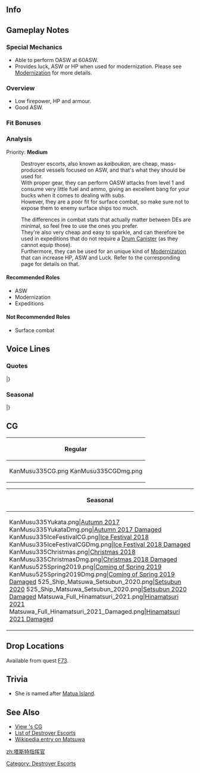 ==Info==
{{KanmusuInfo|ID=335}}
{{KanmusuInfo|ID=335a}}

==Gameplay Notes==
===Special Mechanics===
* Able to perform OASW at 60ASW.
* Provides luck, ASW or HP when used for modernization. Please see [[Modernization]] for more details.

===Overview===
* Low firepower, HP and armour.
* Good ASW.

===Fit Bonuses===
{{:{{BASEPAGENAME}}/Equipment Bonuses}}
{{clear}}

===Analysis===
Priority: '''Medium'''

:Destroyer escorts, also known as ''kaiboukan'', are cheap, mass-produced vessels focused on ASW, and that's what they should be used for.
:With proper gear, they can perform OASW attacks from level 1 and consume very little fuel and ammo, giving an excellent bang for your bucks when it comes to dealing with subs.
:However, they are a poor fit for surface combat, so make sure not to expose them to enemy surface ships too much.

:The differences in combat stats that actually matter between DEs are minimal, so feel free to use the ones you prefer.
:They're also very cheap and easy to sparkle, and can therefore be used in expeditions that do not require a [[Drum Canister]] (as they cannot equip those).
:Furthermore, they can be used for an unique kind of [[Modernization]] that can increase HP, ASW and Luck. Refer to the corresponding page for details on that.


====Recommended Roles====
* ASW
* Modernization
* Expeditions

====Not Recommended Roles====
* Surface combat

==Voice Lines==
===Quotes===
{{ShipquoteHeader}}
{{ShipquoteKai
|scenario = Introduction
|origin = 海防艦、松輪です…あの、択捉ちゃん…私も、頑張ります！
|translation = I'm the coastal defense ship, Matsuwa...　Ummm, Etorofu-chan...I'll do my best!
|audio = Matsuwa-Intro.mp3
}}
{{ShipquoteKai
|scenario = Library
|origin = 海防艦、松輪です。
占守型海防艦の改良型と建造され、佐世保鎮守府の部隊に配属されました。船団護衛や対潜掃討部隊として働きます。
船団の被害を減らすため、敵潜水艦と戦いました…でも、潜水艦は…怖い。
|translation = I'm the coastal defense ship, Matsuwa. 
I was constructed to be an improved type of the Shimushu-class escort ships, and was assigned to be under the fleet of the Sasebo naval district. My duties were mainly fleet escorts and worked with the anti-submarine fleet. 
In order to reduce the damage of the fleets, I fought with enemy submarines...but, I'm really afraid of them...
|audio = Matsuwa-Library.mp3
}}
{{ShipquoteKai
|scenario = Secretary 1
|origin = 司令！あの…！
|translation = Commander! Ummm...!
|audio = Matsuwa-Sec1.mp3
}}
{{ShipquoteKai
|scenario = Secretary 1
|kai = yes
|origin = はい、司令？あの…
|translation = Yes, Commander? Ummm...
|audio = MatsuwaKai-Sec1.mp3
}}
{{ShipquoteKai
|scenario = Secretary 2
|origin = はい！松輪は…　あの、佐世保ぇ…
|translation = Yes! I'm from...umm, Sasebo...
|audio = Matsuwa-Sec2.mp3
}}
{{ShipquoteKai
|scenario = Secretary 3
|origin = 私、択捉お姉ちゃんのいもう…　え？占守ちゃんの？えっと…　あの…　ああ、すみません。分かりません。
|translation = I'm the younger sister of Etorofu-oneech---eh? Shimushu-chan? Ummm...ah...I'm sorry. I don't know.
|audio = Matsuwa-Sec3.mp3
}}
{{ShipquoteKai
|scenario = Secretary Idle
|origin = 司令～！あの…！あ！お忙しそうですね…　あの。司令、私…　ここで、待ってます！
|translation = Commander~! Ummm...! Ah! You seem busy...um. Commander, I'll...be waiting, right here!
|audio = Matsuwa-SecIdle.mp3
}}
{{ShipquoteKai
|scenario = Secretary (Married)
|origin = あ、あの！司令！お、お茶を！あ、熱！うう～、すみません！今、拭きますから…あの…
|translation = Ah, umm! Commander! Here's tea! Ah, hot! Uuu~, I'm sorry! I'll clean it right now...umm...
|audio = Matsuwa-SecMarried.mp3
}}
{{ShipquoteKai
|scenario = Wedding
|origin = 択捉ちゃん、なに…？え？司令が…？私を…？何か大きな失敗してしまった？は、あの！択捉ちゃん！ごめんなさい、ついてきてもらっても・・・え？だめ！？そ、そんな～！
|translation = What is it Etorofu-chan... Eh? The commander...? Wants to see mee...? Did I make a big mistake? Ah, um! Etorofu-chan! I'm sorry, but can you come wit-...eh? You can't!? No way~!
|audio = Matsuwa-Wedding.mp3
}}
{{ShipquoteKai
|scenario = Player's Score
|origin = 報告書ですか？お待ち下さい。
|translation = The report? Hold on just one moment please.
|audio = Matsuwa-PlayerScore.mp3
}}
{{ShipquoteKai
|scenario = Joining the Fleet
|origin = 海防艦、松輪…抜錨です！
|translation = Coastal defense ship, Matsuwa...seting sail!
|audio = Matsuwa-JoinFleet.mp3
}}
{{ShipquoteKai
|scenario = Joining the Fleet
|kai = yes
|origin = 対潜掃討隊、海防艦、松輪…　抜錨…です！
|translation = Anti-submarine sweep squad, coastal defense ship, Matsuwa...seting...sail!
|audio = MatsuwaKai-JoinFleet.mp3
}}
{{ShipquoteKai
|scenario = Equipment 1
|origin = あの、その…　これを？
|translation = Umm, so...this is?
|audio = Matsuwa-Equip1.mp3
}}
{{ShipquoteKai
|scenario = Equipment 2
|origin = これを？あ、あの！ありがとう！
|translation = This is? U-umm! Thank you!
|audio = Matsuwa-Equip2.mp3
}}
{{ShipquoteKai
|scenario = Equipment 3
|origin = 敵潜？ハァ～、違うみたい。
|translation = Enemy subs? Phew~, guess it wasn't.
|audio = Matsuwa-Equip3.mp3
}}
{{ShipquoteKai
|scenario = Supply
|origin = 助かります。
|translation = This helps.
|audio = Matsuwa-Supply.mp3
}}
{{ShipquoteKai
|scenario = Supply
|kai = yes
|origin = 司令、助かります。
|translation = This helps, Commander.
|audio = MatsuwaKai-Supply.mp3
}}
{{ShipquoteKai
|scenario = Docking (Minor Damage)
|origin = す、すみません！
|translation = I-I'm sorry!
|audio = Matsuwa-DockMinor.mp3
}}
{{ShipquoteKai
|scenario = Docking (Major Damage)
|origin = すみません！ごめんなさい！
|translation = I'm sorry! Please forgive me!
|audio = Matsuwa-DockMajor.mp3
}}
{{ShipquoteKai
|scenario = Construction
|origin = 新造艦が…　お待ちの様です！
|translation = Looks like a new ship...is waiting for you!
|audio = Matsuwa-Construction.mp3
}}
{{ShipquoteKai
|scenario = Returning from Sortie
|origin = 何とか無事に戻りました！ふう～
|translation = We somehow got back safely! Phew~
|audio = Matsuwa-SortieReturn.mp3
}}
{{ShipquoteKai
|scenario = Starting a Sortie
|origin = 第一海上護衛隊、松輪…出撃いたします！
|translation = 1st Surface Escort Division, Matsuwa... is sortieing!
|audio = Matsuwa-Sortie.mp3
}}
{{ShipquoteKai
|scenario = Starting a Battle
|origin = え？ええ？えええ！敵…ですか？
|translation = Eh? Ehh? Ehhh! Are those...enemies?
|audio = Matsuwa-BattleStart.mp3
}}
{{ShipquoteKai
|scenario = Attack
|origin = ご、ごめんなさい！来ないで！
|translation = I-I'm sorry! Please don't come here!
|audio = Matsuwa-Attack.mp3
}}
{{ShipquoteKai
|scenario = Night Battle Attack 
|origin = い、嫌！近づかないでください！
|translation = N-No! Don't come near me!
|audio = Matsuwa-NightAttack.mp3
}}
{{ShipquoteKai
|scenario = Night Battle
|origin = 突入します！皆さん、続いてください！
|translation = I'm charging in! Everyone, follow me!
|audio = Matsuwa-NightBattle.mp3
}}
{{ShipquoteKai
|scenario = MVP
|origin = え？あたし？松輪が？…本当ですか？
|translation = Eh? It's me?... Really?
|audio = Matsuwa-MVP.mp3
}}
{{ShipquoteKai
|scenario = Minor Damage 1
|origin = いやぁ！
|translation = Nooo!
|audio = Matsuwa-MinorDamage1.mp3
}}
{{ShipquoteKai
|scenario = Minor Damage 2
|origin = いやだ！どこから？
|translation = No! Where did it come from?
|audio = Matsuwa-MinorDamage2.mp3
}}
{{ShipquoteKai
|scenario = Major Damage
|origin = 嫌あああ！やめてください！怖い！
|translation = Nooo! Please stop! I'm scared!
|audio = Matsuwa-MajorDamage.mp3
}}
{{ShipquoteKai
|scenario = Sunk
|origin = 怖い…！怖い…！怖い！司令っ，助けて！
|translation = I'm scared...! I'm scared..! I'm scared! Save me, Commander!
|audio = Matsuwa-Sunk.mp3
}}
|} <references/>

{{clear}}

===Seasonal===
{{SeasonalHeaderOld}}
{{SeasonalQuote
|scenario = [[Seasonal/Autumn_2017|Autumn 2017]]
|origin = 秋…秋祭り、素敵。択捉ちゃん、私も、松輪の浴衣いてきます。まてってください！
|translation =	The autumn… autumn festival is wonderful. I’ll go put on a yukata too, Etorofu. Please wait for me!
|audio = Matsuwa_Autumn_2017_Sec1.mp3
|notes = 
}}
{{SeasonalQuote
|scenario = [[Seasonal/Saury_2017|Saury Festival 2017]]
|origin = 秋刀魚、美味しい！磯風さん、ありがどう。少し苦いけど…美味しいです！
|translation =	The saury is delicious! Thank you, Isokaze-san. It’s a bit bitter but… it’s delicious!
|audio = Matsuwa_Sec1_Saury_2017.mp3
|notes = 
}}
{{SeasonalQuote
|scenario = [[Seasonal/Late_Autumn_2017|Late Autumn 2017]]
|origin = 少し寒くなって来ました。択捉ちゃん、あぁ、こたつ出すの？私も手伝います。うわぁ…おも…
|translation =	It’s gotten a bit colder. Ah, are you getting the kotatsu out, Etorofu? I’ll help too. Whoa… It’s heavy…
|audio = Matsuwa_Late_Autumn_2017_Sec1.mp3
|notes = 
}}
{{SeasonalQuote
|scenario = [[Seasonal/Christmas_2017|Christmas 2017]]
|origin = クリスマス、いいですね。わたし、好きです。あぁ、択捉ちゃん、ケーキを、はい。し、司令も…
|translation =	Christmas is great. I like it. Ah, have some cake, Etorofu. Y-you too, Commander…
|audio = Matsuwa_Christmas_Sec1.mp3
|notes = 
}}
{{SeasonalQuote
|scenario = [[Seasonal/End_of_Year_2017|End of Year 2017]]
|origin = 大掃除…司令、私、少し得意かもしれません！ここも、こうやって拭いって…ここも磨いて。
|translation =	Spring cleaning… I’m quite good at that, Commander! I’ll clean over here like this… then polish it like this.
|audio = Matsuwa_Year_End_2017_Sec1.mp3
|notes = 
}}
{{SeasonalQuote
|scenario = [[Seasonal/New_Year_2018|New Year 2018]]
|origin = 司令、あけまして、おめでとう、ございます。今年もよ、よろしく、おねがいいたします。あの。
|translation =	Happy New Year, Commander. Pl-please take care of me this year too. Umm.
|audio = Matsuwa_New_Years_2018_Sec1.mp3
|notes = 
}}
{{SeasonalQuote
|scenario = [[Seasonal/Setsubun_2018|Setsubun 2018]]
|origin = 択捉ちゃん、私…投げられない！あの…ご、ごめんなさい、無理です。うぅ。
|translation =	I… can’t throw it, Etorofu! Umm… I-I’m sorry, I just can’t. Uggh.
|audio = Matsuwa_Setsubun_2018_Sec1.mp3
|notes = 
}}
{{SeasonalQuote
|scenario = [[Seasonal/Valentine%27s_Day_2018|Valentine’s Day 2018]]
|origin = 司令、択捉ちゃん、あの…こ、これを！つ、作りました、私。
|translation =	Comander, Etorofu; Umm… Th-this is for you! I-I made it myself.
|audio = Matsuwa_Valentines_2018_Sec_1.mp3
|notes = 
}}
{{SeasonalQuote
|scenario = [[Seasonal/White_Day_2018|White Day 2018]]
|origin = これを、松輪に？あ、ありがとうございます。嬉しい。
|translation =	Are these for me? Th-thank you very much. I’m happy.
|audio = Matsuwa_White_Day_2018_Sec1.mp3
|notes = 
}}
{{SeasonalQuote
|scenario = [[Seasonal/Coming_of_Spring_2018|Coming of Spring 2018]]
|origin = 春。桜が綺麗。択捉ちゃん、海防艦でお花見？はい、松輪もお料理作ります。
|translation =	It’s spring. The sakura are beautiful. The coastal defense ships are going cherry blossom viewing, Etorofu? Yes, I’ll go make some food too.
|audio = Matsuwa_Spring_2018_Sec1.mp3
|notes = 
}}
{{SeasonalQuote
|scenario = [[Seasonal/Fifth_Anniversary|5th Anniversary]]
|origin = 司令、五周年おめでとうございます。松輪も、私もお祝いいたします。はわわ。
|translation =	Congratulations on the 5th Anniversary, Commander. I’ll celebrate with you. Hawawa.
|audio = Matsuwa_5th_Anniversary_Sec1.mp3
|notes = 
}}
{{SeasonalQuote
|scenario = [[Seasonal/Rainy_Season_2018|Rainy Season 2018]]
|origin = 雨…択捉ちゃん、私も、てるてる坊主作ります。こうして…か、かわいい！
|translation =	It’s raining… I’ll make a teruteru bouzu too, Etorofu. Just like this… I-it’s cute!
|audio = Matsuwa_Rainy_Season_2018_Sec1.mp3
|notes = 
}}
{{SeasonalQuote
|scenario = [[Seasonal/Summer_2018|Summer 2018]]
|origin = 松輪は…夏は…夏は…いやです。こわい。…すみません。
|translation =	I don't... I don't... like... summer. I'm scared. ...Sorry.
|audio = Matsuwa_Summer_2018_Sec1.mp3
|notes = 
}}
{{SeasonalQuote
|scenario = [[Seasonal/Late_Autumn_2018|Late Autumn 2018]]
|origin = 寒い。択捉ちゃん、大丈夫？風引かないでね…そ、そう？
|translation =	It's cold. Etorofu, are you alright? Don't catch a cold... Re-really?
|audio = Matsuwa_Late_Autumn_2018_Sec2.mp3
|notes = Secretary 2
}}
{{SeasonalQuote
|scenario = [[Seasonal/Seventh_Anniversary|7th Anniversary]]
|origin = 司令、択捉ちゃん、七周年、おめでとうございます！松輪もお祝いいたします。はい。
|translation =	Commander, Etorofu, congratulations on the 7th Anniversary! I'll celebrate with you too. Yes.
|audio = Matsuwa_7th_Anniversary_Secretary_2.mp3
|notes = Secretary 2
}}
{{SeasonalQuote
|scenario = [[Seasonal/Eighth_Anniversary|8th Anniversary]]
|origin = 司令、択捉ちゃん、八周年おめでとうございます。松輪も、あの、お祝いいたします。ううう。
|translation =	Commander, Etorofu, congratulations on the 8th Anniversary. I'll, umm, celebrate too. Uhmm.
|audio = Matsuwa_8th Anniversary_Secretary_1.mp3
|notes = 
}}
|}<references/>

{{clear}}

==CG==
{| class="mw-collapsible mw-collapsed wikitable" style="width: 100%;"
!Regular
|-
|<gallery>
KanMusu335CG.png
KanMusu335CGDmg.png
</gallery>
|}

{| class="mw-collapsible mw-collapsed wikitable" style="width: 100%;"
!Seasonal
|-
|<gallery>
KanMusu335Yukata.png|[[Seasonal/Autumn_2017|Autumn 2017]]
KanMusu335YukataDmg.png|[[Seasonal/Autumn_2017|Autumn 2017 Damaged]]
KanMusu335IceFestivalCG.png|[[ Seasonal/Summer_2018|Ice Festival 2018]]
KanMusu335IceFestivalCGDmg.png|[[ Seasonal/Summer_2018|Ice Festival 2018 Damaged]]
KanMusu335Christmas.png|[[Seasonal/Christmas_2018|Christmas 2018]]
KanMusu335ChristmasDmg.png|[[Seasonal/Christmas_2018|Christmas 2018 Damaged]]
KanMusu525Spring2019.png|[[Seasonal/Coming_of_Spring_2019|Coming of Spring 2019]]
KanMusu525Spring2019Dmg.png|[[Seasonal/Coming_of_Spring_2019|Coming of Spring 2019 Damaged]]
525_Ship_Matsuwa_Setsubun_2020.png|[[Seasonal/Setsubun_2020|Setsubun 2020]]
525_Ship_Matsuwa_Setsubun_2020.png|[[Seasonal/Setsubun_2020|Setsubun 2020 Damaged]]
Matsuwa_Full_Hinamatsuri_2021.png|[[Seasonal/Hinamatsuri_2021|Hinamatsuri 2021]]
Matsuwa_Full_Hinamatsuri_2021_Damaged.png|[[Seasonal/Hinamatsuri_2021|Hinamatsuri 2021 Damaged]]
</gallery>
|}

==Drop Locations==
Available from quest [[Quests#F73|F73]].

==Trivia==
*She is named after [https://en.wikipedia.org/wiki/Matua_(island) Matua Island].

==See Also==
* [[{{PAGENAMEE}}/Gallery|View {{PAGENAMEE}}'s CG]]
* [[Destroyer_Escorts|List of Destroyer Escorts]]
* [[wikipedia:Japanese_escort_ship_Matsuwa|Wikipedia entry on Matsuwa]]
{{Shiplist}}
[[Category: Destroyer Escorts]]
[[zh:塔斯特指挥官]]